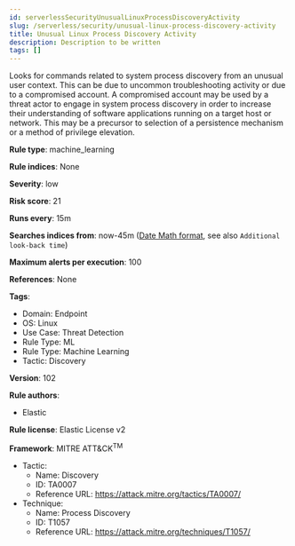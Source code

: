 ```yaml
---
id: serverlessSecurityUnusualLinuxProcessDiscoveryActivity
slug: /serverless/security/unusual-linux-process-discovery-activity
title: Unusual Linux Process Discovery Activity
description: Description to be written
tags: []
---
```


<div id="unusual-linux-process-discovery-activity"></div>

Looks for commands related to system process discovery from an unusual user context. This can be due to uncommon troubleshooting activity or due to a compromised account. A compromised account may be used by a threat actor to engage in system process discovery in order to increase their understanding of software applications running on a target host or network. This may be a precursor to selection of a persistence mechanism or a method of privilege elevation.

**Rule type**: machine_learning

**Rule indices**: None

**Severity**: low

**Risk score**: 21

**Runs every**: 15m

**Searches indices from**: now-45m ([Date Math format](((ref))/common-options.html#date-math), see also <DocLink id="serverlessSecurityRulesUiCreate" section="set-the-rules-schedule">`Additional look-back time`</DocLink>)

**Maximum alerts per execution**: 100

**References**: None

**Tags**: 

* Domain: Endpoint
* OS: Linux
* Use Case: Threat Detection
* Rule Type: ML
* Rule Type: Machine Learning
* Tactic: Discovery

**Version**: 102

**Rule authors**: 

* Elastic

**Rule license**: Elastic License v2

**Framework**: MITRE ATT&CK<sup>TM</sup>

* Tactic:
    * Name: Discovery
    * ID: TA0007
    * Reference URL: https://attack.mitre.org/tactics/TA0007/
* Technique:
    * Name: Process Discovery
    * ID: T1057
    * Reference URL: https://attack.mitre.org/techniques/T1057/

